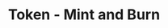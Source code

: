 ---
title: 'Token - Mint and Burn'
openapi: '/en/api-reference/openapi-en.json GET /v1/token/{chain}/{tokenAddress}/mintAndBurn'
---